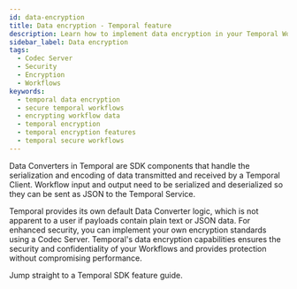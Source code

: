 ```yaml
---
id: data-encryption
title: Data encryption - Temporal feature
description: Learn how to implement data encryption in your Temporal Workflows to ensure the security and confidentiality of your data.
sidebar_label: Data encryption
tags:
  - Codec Server
  - Security
  - Encryption
  - Workflows
keywords:
  - temporal data encryption
  - secure temporal workflows
  - encrypting workflow data
  - temporal encryption
  - temporal encryption features
  - temporal secure workflows
---
```



Data Converters in Temporal are SDK components that handle the serialization and encoding of data transmitted and received by a Temporal Client.
Workflow input and output need to be serialized and deserialized so they can be sent as JSON to the Temporal Service.

Temporal provides its own default Data Converter logic, which is not apparent to a user if payloads contain plain text or JSON data.
For enhanced security, you can implement your own encryption standards using a Codec Server.
Temporal's data encryption capabilities ensures the security and confidentiality of your Workflows and provides protection without compromising performance.

Jump straight to a Temporal SDK feature guide.

<RelatedReadContainer>
    <RelatedReadItem path="/develop/go/converters-and-encryption" text="Data Encryption using the Go SDK" archetype="feature-guide" />
    <RelatedReadItem path="/develop/java/converters-and-encryption" text="Data Encryption using the Java SDK" archetype="feature-guide" />
    <RelatedReadItem path="/develop/python/converters-and-encryption" text="Data Encryption using the Python SDK" archetype="feature-guide" />
    <RelatedReadItem path="/develop/typescript/converters-and-encryption" text="Data Encryption using the TypeScript SDK" archetype="feature-guide" />
    <RelatedReadItem path="/develop/dotnet/converters-and-encryption" text="Data Encryption using the .NET SDK" archetype="feature-guide" />
</RelatedReadContainer>
